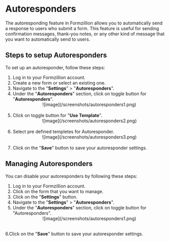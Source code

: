 # Autoresponders

The autoresponding feature in Formzillion allows you to automatically send a response to users who submit a form. This feature is useful for sending confirmation messages, thank-you notes, or any other kind of message that you want to automatically send to users.

## Steps to setup Autoresponders

To set up an autoresponder, follow these steps:

1. Log in to your Formzillion account.
2. Create a new form or select an existing one.
3. Navigate to the "**Settings**" > "**Autoresponders**".
4. Under the "**Autoresponders**" section, click on toggle button for "**Autoresponders**".
   <br />
   <center>![image](/screenshots/autoresponders1.png)</center>
   <br />
5. Click on toggle button for "**Use Template**".
   <br />
   <center>![image](/screenshots/autoresponders2.png)</center>
   <br />
6. Select pre defined templetes for Autoresponder.
   <br />
   <center>![image](/screenshots/autoresponders3.png)</center>
   <br />
7. Click on the "**Save**" button to save your autoresponder settings.

## Managing Autoresponders

You can disable your autoresponders by following these steps:

1. Log in to your Formzillion account.
2. Click on the form that you want to manage.
3. Click on the "**Settings**" button.
4. Navigate to the "**Settings**" > "**Autoresponders**".
5. Under the "**Autoresponders**" section, click on toggle button for "Autoresponders".
   <br />
   <center>![image](/screenshots/autoresponders1.png)</center>
   <br />

6.Click on the "**Save**" button to save your autoresponder settings.
